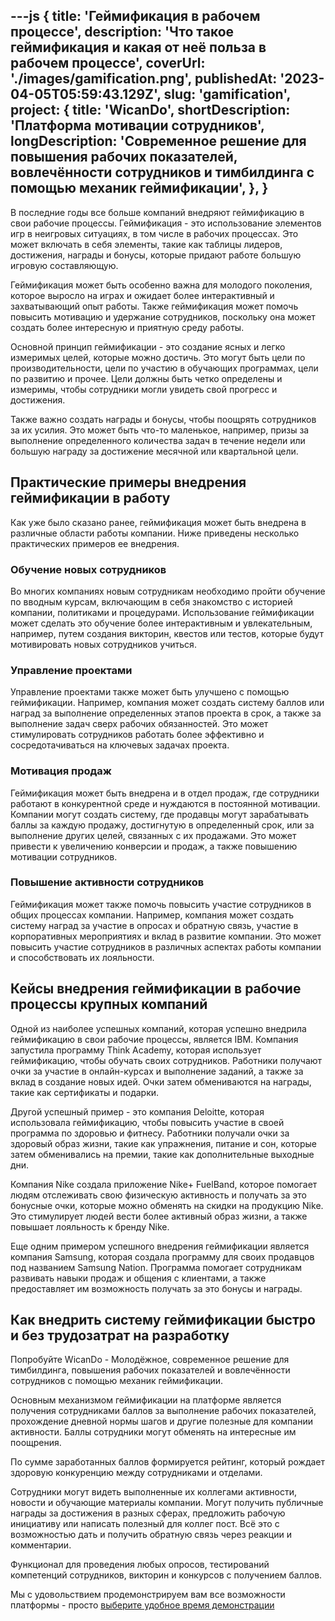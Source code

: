 ---js
{
    title: 'Геймификация в рабочем процессе',
    description: 'Что такое геймификация и какая от неё польза в рабочем процессе',
    coverUrl: './images/gamification.png',
    publishedAt: '2023-04-05T05:59:43.129Z',
    slug: 'gamification',
    project: {
            title: 'WicanDo',
            shortDescription: 'Платформа мотивации сотрудников',
            longDescription: 'Современное решение для повышения рабочих показателей, вовлечённости сотрудников и тимбилдинга с помощью механик геймификации',
        },
}
---
В последние годы все больше компаний внедряют геймификацию в свои рабочие процессы. Геймификация - это использование элементов игр в неигровых ситуациях, в том числе в рабочих процессах. Это может включать в себя элементы, такие как таблицы лидеров, достижения, награды и бонусы, которые придают работе большую игровую составляющую.

Геймификация может быть особенно важна для молодого поколения, которое выросло на играх и ожидает более интерактивный и захватывающий опыт работы. Также геймификация может помочь повысить мотивацию и удержание сотрудников, поскольку она может создать более интересную и приятную среду работы.

Основной принцип геймификации - это создание ясных и легко измеримых целей, которые можно достичь. Это могут быть цели по производительности, цели по участию в обучающих программах, цели по развитию и прочее. Цели должны быть четко определены и измеримы, чтобы сотрудники могли увидеть свой прогресс и достижения.

Также важно создать награды и бонусы, чтобы поощрять сотрудников за их усилия. Это может быть что-то маленькое, например, призы за выполнение определенного количества задач в течение недели или большую награду за достижение месячной или квартальной цели.

## Практические примеры внедрения геймификации в работу

Как уже было сказано ранее, геймификация может быть внедрена в различные области работы компании. Ниже приведены несколько практических примеров ее внедрения.

### Обучение новых сотрудников
Во многих компаниях новым сотрудникам необходимо пройти обучение по вводным курсам, включающим в себя знакомство с историей компании, политиками и процедурами. Использование геймификации может сделать это обучение более интерактивным и увлекательным, например, путем создания викторин, квестов или тестов, которые будут мотивировать новых сотрудников учиться.

### Управление проектами
Управление проектами также может быть улучшено с помощью геймификации. Например, компания может создать систему баллов или наград за выполнение определенных этапов проекта в срок, а также за выполнение задач сверх рабочих обязанностей. Это может стимулировать сотрудников работать более эффективно и сосредотачиваться на ключевых задачах проекта.

### Мотивация продаж
Геймификация может быть внедрена и в отдел продаж, где сотрудники работают в конкурентной среде и нуждаются в постоянной мотивации. Компании могут создать систему, где продавцы могут зарабатывать баллы за каждую продажу, достигнутую в определенный срок, или за выполнение других целей, связанных с их продажами. Это может привести к увеличению конверсии и продаж, а также повышению мотивации сотрудников.

### Повышение активности сотрудников
Геймификация может также помочь повысить участие сотрудников в общих процессах компании. Например, компания может создать систему наград за участие в опросах и обратную связь, участие в корпоративных мероприятиях и вклад в развитие компании. Это может повысить участие сотрудников в различных аспектах работы компании и способствовать их лояльности.

## Кейсы внедрения геймификации в рабочие процессы крупных компаний

Одной из наиболее успешных компаний, которая успешно внедрила геймификацию в свои рабочие процессы, является IBM. Компания запустила программу Think Academy, которая использует геймификацию, чтобы обучать своих сотрудников. Работники получают очки за участие в онлайн-курсах и выполнение заданий, а также за вклад в создание новых идей. Очки затем обмениваются на награды, такие как сертификаты и подарки.

Другой успешный пример - это компания Deloitte, которая использовала геймификацию, чтобы повысить участие в своей программа по здоровью и фитнесу. Работники получали очки за здоровый образ жизни, такие как упражнения, питание и сон, которые затем обменивались на премии, такие как дополнительные выходные дни.

Компания Nike создала приложение Nike+ FuelBand, которое помогает людям отслеживать свою физическую активность и получать за это бонусные очки, которые можно обменять на скидки на продукцию Nike. Это стимулирует людей вести более активный образ жизни, а также повышает лояльность к бренду Nike.

Еще одним примером успешного внедрения геймификации является компания Samsung, которая создала программу для своих продавцов под названием Samsung Nation. Программа помогает сотрудникам развивать навыки продаж и общения с клиентами, а также предоставляет им возможность получать за это бонусы и награды.

## Как внедрить систему геймификации быстро и без трудозатрат на разработку

Попробуйте WicanDo - Молодёжное, современное решение для тимбилдинга, повышения рабочих показателей и вовлечённости сотрудников с помощью механик геймификации.

Основным механизмом геймификации на платформе является получения сотрудниками баллов за выполнение рабочих показателей, прохождение дневной нормы шагов и другие полезные для компании активности. Баллы сотрудники могут обменять на интересные им поощрения.

По сумме заработанных баллов формируется рейтинг, который рождает здоровую конкуренцию между сотрудниками и отделами.

Сотрудники могут видеть выполненные их коллегами активности, новости и обучающие материалы компании. Могут получить публичные награды за достижения в разных сферах, предложить рабочую инициативу или написать полезный для коллег пост. Всё это с возможностью дать и получить обратную связь через реакции и комментарии.

Функционал для проведения любых опросов, тестирований компетенций сотрудников, викторин и конкурсов с получением баллов.

Мы с удовольствием продемонстрируем вам все возможности платформы - просто [выберите удобное время демонстрации](https://calendly.com/antkorwin/ws-promo)